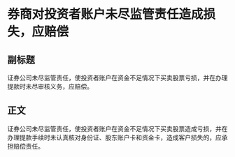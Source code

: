 # 券商对投资者账户未尽监管责任造成损失，应赔偿
## 副标题
证券公司未尽监管责任，使投资者账户在资金不足情况下买卖股票亏损，并在办理提款时未尽审核义务，应赔偿。
## 正文
证券公司未尽监管责任，使投资者账户在资金不足情况下买卖股票造成亏损，并在办理提款手续时未认真核对身份证、股东账户卡和资金卡，造成客户损失的，应承担赔偿责任。